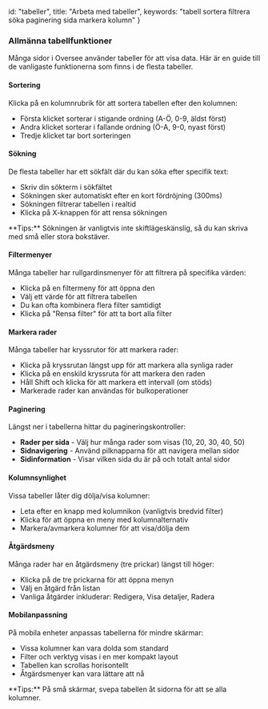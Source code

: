
  id: "tabeller",
  title: "Arbeta med tabeller",
  keywords: "tabell sortera filtrera söka paginering sida markera kolumn"
}

### Allmänna tabellfunktioner

Många sidor i Oversee använder tabeller för att visa data. Här är en guide till de vanligaste funktionerna som finns i de flesta tabeller.

#### Sortering

Klicka på en kolumnrubrik för att sortera tabellen efter den kolumnen:

- Första klicket sorterar i stigande ordning (A-Ö, 0-9, äldst först)
- Andra klicket sorterar i fallande ordning (Ö-A, 9-0, nyast först)
- Tredje klicket tar bort sorteringen

<TableFeaturesDemo />

#### Sökning

De flesta tabeller har ett sökfält där du kan söka efter specifik text:

- Skriv din sökterm i sökfältet
- Sökningen sker automatiskt efter en kort fördröjning (300ms)
- Sökningen filtrerar tabellen i realtid
- Klicka på X-knappen för att rensa sökningen

<HelpTip variant="tip">
**Tips:** Sökningen är vanligtvis inte skiftlägeskänslig, så du kan skriva med små eller stora bokstäver.
</HelpTip>

#### Filtermenyer

Många tabeller har rullgardinsmenyer för att filtrera på specifika värden:

- Klicka på en filtermeny för att öppna den
- Välj ett värde för att filtrera tabellen
- Du kan ofta kombinera flera filter samtidigt
- Klicka på "Rensa filter" för att ta bort alla filter

#### Markera rader

Många tabeller har kryssrutor för att markera rader:

- Klicka på kryssrutan längst upp för att markera alla synliga rader
- Klicka på en enskild kryssruta för att markera den raden
- Håll Shift och klicka för att markera ett intervall (om stöds)
- Markerade rader kan användas för bulkoperationer


#### Paginering

Längst ner i tabellerna hittar du pagineringskontroller:

- **Rader per sida** - Välj hur många rader som visas (10, 20, 30, 40, 50)
- **Sidnavigering** - Använd pilknapparna för att navigera mellan sidor
- **Sidinformation** - Visar vilken sida du är på och totalt antal sidor

#### Kolumnsynlighet

Vissa tabeller låter dig dölja/visa kolumner:

- Leta efter en knapp med kolumnikon (vanligtvis bredvid filter)
- Klicka för att öppna en meny med kolumnalternativ
- Markera/avmarkera kolumner för att visa/dölja dem

#### Åtgärdsmeny

Många rader har en åtgärdsmeny (tre prickar) längst till höger:

- Klicka på de tre prickarna för att öppna menyn
- Välj en åtgärd från listan
- Vanliga åtgärder inkluderar: Redigera, Visa detaljer, Radera


#### Mobilanpassning

På mobila enheter anpassas tabellerna för mindre skärmar:

- Vissa kolumner kan vara dolda som standard
- Filter och verktyg visas i en mer kompakt layout
- Tabellen kan scrollas horisontellt
- Åtgärdsmenyer kan vara lättare att nå

<HelpTip variant="tip">
**Tips:** På små skärmar, svepa tabellen åt sidorna för att se alla kolumner.
</HelpTip>
